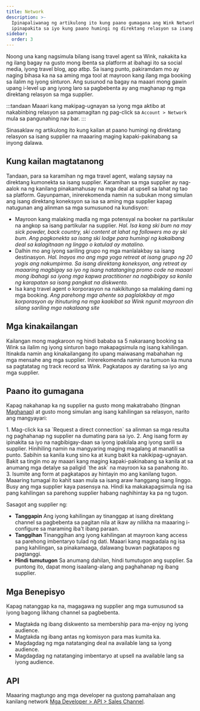 ```yaml
---
title: Network
description: >-
  Ipinapaliwanag ng artikulong ito kung paano gumagana ang Wink Network at
  ipinapakita sa iyo kung paano humingi ng direktang relasyon sa isang supplier.
sidebar:
  order: 3
---
```


Noong una kang nagsimula bilang isang travel agent sa Wink, nakakita ka ng ilang bagay na gusto mong ibenta sa platform at ibahagi ito sa social media, iyong travel blog, app atbp.
Sa isang punto, pakiramdam mo ay naging bihasa ka na sa aming mga tool at mayroon kang ilang mga booking sa ilalim ng iyong sinturon.
Ang susunod na bagay na maaari mong gawin upang i-level up ang iyong laro sa pagbebenta ay ang maghanap ng mga direktang relasyon sa mga supplier.

:::tandaan
Maaari kang makipag-ugnayan sa iyong mga aktibo at nakabinbing relasyon sa pamamagitan ng pag-click sa `Account > Network` mula sa pangunahing nav bar.
:::

Sinasaklaw ng artikulong ito kung kailan at paano humingi ng direktang relasyon sa isang supplier na maaaring maging kapaki-pakinabang sa inyong dalawa.

## Kung kailan magtatanong

Tandaan, para sa karamihan ng mga travel agent, walang saysay na direktang kumonekta sa isang supplier. Karamihan sa mga supplier ay nag-aalok na ng kanilang pinakamahusay na mga deal at upsell sa lahat ng tao sa platform.
Gayunpaman, inirerekomenda namin na subukan mong simulan ang isang direktang koneksyon sa isa sa aming mga supplier kapag natugunan ang alinman sa mga sumusunod na kundisyon:

* Mayroon kang malaking madla ng mga potensyal na booker na partikular na angkop sa isang partikular na supplier.
  *Hal. Isa kang ski bum na may sick powder, back country, ski content at lahat ng followers mo ay ski bum. Ang pagkonekta sa isang ski lodge para humingi ng kakaibang deal sa kalagitnaan ng linggo o katulad ay matalino.*
* Dalhin mo ang iyong sariling grupo ng mga manlalakbay sa isang destinasyon.
  *Hal. Inayos mo ang mga yoga retreat at isang grupo ng 20 yogis ang nakumpirma. Sa isang direktang koneksyon, ang retreat ay maaaring magbigay sa iyo ng isang natatanging promo code na maaari mong ibahagi sa iyong mga kapwa practitioner na nagbibigay sa kanila ng karapatan sa isang pangkat na diskwento.*
* Isa kang travel agent o korporasyon na nakikitungo sa malaking dami ng mga booking.
  *Ang parehong mga ahente sa paglalakbay at mga korporasyon ay itinuturing na mga kaakibat sa Wink ngunit mayroon din silang sariling mga nakalaang site*

## Mga kinakailangan

Kailangan mong magkaroon ng hindi bababa sa 5 nakaraang booking sa Wink sa ilalim ng iyong sinturon bago makapagsimula ng isang kahilingan.
Itinakda namin ang kinakailangang ito upang maiwasang mabahahan ng mga mensahe ang mga supplier. Inirerekomenda namin na tumuon ka muna sa pagtatatag ng track record sa Wink. Pagkatapos ay darating sa iyo ang mga supplier.

## Paano ito gumagana

Kapag nakahanap ka ng supplier na gusto mong makatrabaho (tingnan [Maghanap](/studio/search/)) at gusto mong simulan ang isang kahilingan sa relasyon, narito ang mangyayari:

<Steps>
  1. Mag-click ka sa `Request a direct connection` sa alinman sa mga resulta ng paghahanap ng supplier na dumating para sa iyo.
  2. Ang isang form ay ipinakita sa iyo na nagbibigay-daan sa iyong ipakilala ang iyong sarili sa supplier. Hinihiling namin na mangyaring maging magalang at manatili sa punto. Sabihin sa kanila kung sino ka at kung bakit ka nakikipag-ugnayan. Bakit sa tingin mo ay maaari kang maging kapaki-pakinabang sa kanila at sa anumang mga detalye sa paligid `the ask` na mayroon ka sa panahong ito.
  3. Isumite ang form at pagkatapos ay hintayin mo ang kanilang tugon. Maaaring tumagal ito kahit saan mula sa isang araw hanggang isang linggo. Busy ang mga supplier kaya pasensya na. Hindi ka makakapagsimula ng isa pang kahilingan sa parehong supplier habang naghihintay ka pa ng tugon.
</Steps>


Sasagot ang supplier ng:

* **Tanggapin** Ang iyong kahilingan ay tinanggap at isang direktang channel sa pagbebenta sa pagitan nila at ikaw ay nilikha na maaaring i-configure sa maraming iba't ibang paraan.
* **Tanggihan** Tinanggihan ang iyong kahilingan at mayroon kang access sa parehong imbentaryo tulad ng dati. Maaari kang magpadala ng isa pang kahilingan, sa pinakamaaga, dalawang buwan pagkatapos ng pagtanggi.
* **Hindi tumutugon** Sa anumang dahilan, hindi tumutugon ang supplier. Sa puntong ito, dapat mong isaalang-alang ang paghahanap ng ibang supplier.

## Mga Benepisyo

Kapag natanggap ka na, magagawa ng supplier ang mga sumusunod sa iyong bagong likhang channel sa pagbebenta.

* Magtakda ng ibang diskwento sa membership para ma-enjoy ng iyong audience.
* Magtakda ng ibang antas ng komisyon para mas kumita ka.
* Magdagdag ng mga natatanging deal na available lang sa iyong audience.
* Magdagdag ng natatanging imbentaryo at upsell na available lang sa iyong audience.

## API

Maaaring magtungo ang mga developer na gustong pamahalaan ang kanilang network [Mga Developer > API > Sales Channel](/developers/apis/#sales-channel-api).

